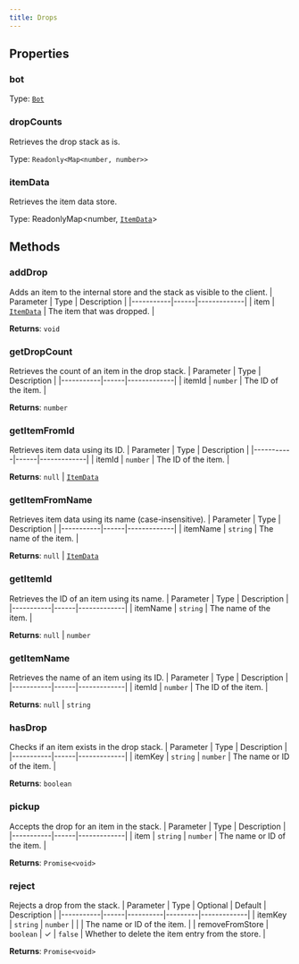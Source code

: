 ```yaml
---
title: Drops
---
```



## Properties
### bot

Type: [`Bot`](/api-legacy/bot)

### dropCounts <Badge text="Getter" size="small" />	
Retrieves the drop stack as is.

Type: `Readonly<Map<number, number>>`

### itemData <Badge text="Getter" size="small" />	
Retrieves the item data store.

Type: ReadonlyMap&lt;number, [`ItemData`](/api-legacy/typedefs/itemdata)&gt;

## Methods

### addDrop
Adds an item to the internal store and the stack as visible to the client.
| Parameter | Type | Description |
|-----------|------|-------------|
| item | [`ItemData`](/api-legacy/typedefs/itemdata) | The item that was dropped. |

**Returns**: `void`

### getDropCount
Retrieves the count of an item in the drop stack.
| Parameter | Type | Description |
|-----------|------|-------------|
| itemId | `number` | The ID of the item. |

**Returns**: `number`

### getItemFromId
Retrieves item data using its ID.
| Parameter | Type | Description |
|-----------|------|-------------|
| itemId | `number` | The ID of the item. |

**Returns**: `null` \| [`ItemData`](/api-legacy/typedefs/itemdata)

### getItemFromName
Retrieves item data using its name (case-insensitive).
| Parameter | Type | Description |
|-----------|------|-------------|
| itemName | `string` | The name of the item. |

**Returns**: `null` \| [`ItemData`](/api-legacy/typedefs/itemdata)

### getItemId
Retrieves the ID of an item using its name.
| Parameter | Type | Description |
|-----------|------|-------------|
| itemName | `string` | The name of the item. |

**Returns**: `null` \| `number`

### getItemName
Retrieves the name of an item using its ID.
| Parameter | Type | Description |
|-----------|------|-------------|
| itemId | `number` | The ID of the item. |

**Returns**: `null` \| `string`

### hasDrop
Checks if an item exists in the drop stack.
| Parameter | Type | Description |
|-----------|------|-------------|
| itemKey | `string` \| `number` | The name or ID of the item. |

**Returns**: `boolean`

### pickup
Accepts the drop for an item in the stack.
| Parameter | Type | Description |
|-----------|------|-------------|
| item | `string` \| `number` | The name or ID of the item. |

**Returns**: `Promise<void>`

### reject
Rejects a drop from the stack.
| Parameter | Type | Optional | Default | Description |
|-----------|------|----------|---------|-------------|
| itemKey | `string` \| `number` |  |  | The name or ID of the item. |
| removeFromStore | `boolean` | ✓ | `false` | Whether to delete the item entry from the store. |

**Returns**: `Promise<void>`
